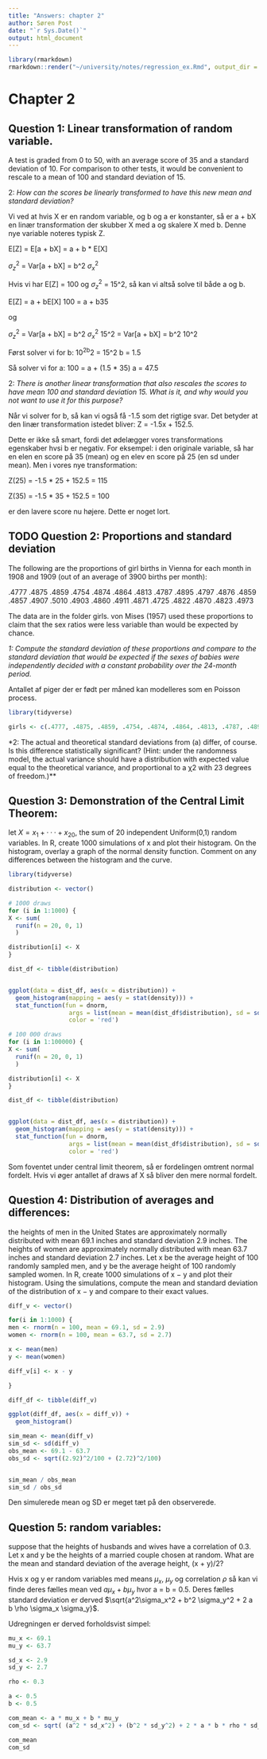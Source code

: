 ```yaml
---
title: "Answers: chapter 2"
author: Søren Post
date: "`r Sys.Date()`"
output: html_document
---
```


```r
library(rmarkdown)
rmarkdown::render("~/university/notes/regression_ex.Rmd", output_dir = "~/university/")
```


# Chapter 2
## Question 1: Linear transformation of random variable.

A test is graded from 0 to 50, with an average score of 35 and a standard deviation of 10. For comparison to other tests, it would be convenient to rescale to a mean of 100 and standard deviation of 15.

2: *How can the scores be linearly transformed to have this new mean and standard deviation?*

Vi ved at hvis X er en random variable, og b og a er konstanter, så er a + bX en linær transformation der skubber X med a og skalere X med b. Denne nye variable noteres typisk Z.

E[Z] = E[a + bX] = a + b * E[X]

$\sigma^2_z$ = Var[a + bX] = b^2 $\sigma^2_x$

Hvis vi har E[Z] = 100 og $\sigma^2_z$ = 15^2, så kan vi altså solve til både a og b.

E[Z] = a + bE[X]
100 = a + b35

og

$\sigma^2_z$ = Var[a + bX] = b^2 $\sigma^2_x$
15^2 = Var[a + bX] = b^2 10^2

Først solver vi for b:
10^2b^2 = 15^2
 b = 1.5

Så solver vi for a:
100 = a + (1.5 * 35)
a = 47.5

2: *There is another linear transformation that also rescales the scores to have mean 100 and standard deviation 15. What is it, and why would you not want to use it for this purpose?*

Når vi solver for b, så kan vi også få -1.5 som det rigtige svar. Det betyder at den linær transformation istedet bliver: Z = -1.5x + 152.5.

Dette er ikke så smart, fordi det ødelægger vores transformations egenskaber hvsi b er negativ. For eksempel: i den originale variable, så har en elen en score på 35 (mean) og en elev en score på 25 (en sd under mean). Men i  vores nye transformation:

Z(25) = -1.5 * 25 + 152.5 = 115

Z(35) = -1.5 * 35 + 152.5 = 100

er den lavere score nu højere. Dette er noget lort.

## TODO Question 2: Proportions and standard deviation

The following are the proportions of girl births in Vienna for each month in 1908 and 1909 (out of an average of 3900 births per month):

.4777 .4875 .4859 .4754 .4874 .4864 .4813 .4787 .4895 .4797 .4876 .4859
.4857 .4907 .5010 .4903 .4860 .4911 .4871 .4725 .4822 .4870 .4823 .4973
    
The data are in the folder girls. von Mises (1957) used these proportions to claim that the sex ratios were less variable than would be expected by chance.

*1: Compute the standard deviation of these proportions and compare to the standard deviation that would be expected if the sexes of babies were independently decided with a constant probability over the 24-month period.*

Antallet af piger der er født per måned kan modelleres som en Poisson process.

```R
library(tidyverse)

girls <- c(.4777, .4875, .4859, .4754, .4874, .4864, .4813, .4787, .4895, .4797, .4876, .4859, .4857, .4907, .5010, .4903, .4860, .4911, .4871, .4725, .4822, .4870, .4823, .4973)
```

*2: The actual and theoretical standard deviations from (a) differ, of course. Is this difference statistically significant? (Hint: under the randomness model, the actual variance should have a distribution with expected value equal to the theoretical variance, and proportional to a χ2 with 23 degrees of freedom.)**

## Question 3: Demonstration of the Central Limit Theorem:

let $X = x_1 + ··· + x_{20}$, the sum of 20 independent Uniform(0,1) random variables. In R, create 1000 simulations of x and plot their histogram. On the histogram, overlay a graph of the normal density function. Comment on any differences between the histogram and the curve.

```R

library(tidyverse)

distribution <- vector()

# 1000 draws
for (i in 1:1000) {
X <- sum(
  runif(n = 20, 0, 1)
  )

distribution[i] <- X
}

dist_df <- tibble(distribution)


ggplot(data = dist_df, aes(x = distribution)) +
  geom_histogram(mapping = aes(y = stat(density))) +
  stat_function(fun = dnorm,
                 args = list(mean = mean(dist_df$distribution), sd = sd(dist_df$distribution)),
                 color = 'red')

# 100 000 draws
for (i in 1:100000) {
X <- sum(
  runif(n = 20, 0, 1)
  )

distribution[i] <- X
}

dist_df <- tibble(distribution)


ggplot(data = dist_df, aes(x = distribution)) +
  geom_histogram(mapping = aes(y = stat(density))) +
  stat_function(fun = dnorm,
                 args = list(mean = mean(dist_df$distribution), sd = sd(dist_df$distribution)),
                 color = 'red')

```

Som foventet under central limit theorem, så er fordelingen omtrent normal fordelt. Hvis vi øger antallet af draws af X så bliver den mere normal fordelt.

## Question 4: Distribution of averages and differences:

the heights of men in the United States are approximately normally distributed with mean 69.1 inches and standard deviation 2.9 inches. The heights of women are approximately normally distributed with mean 63.7 inches and standard deviation 2.7 inches. Let x be the average height of 100 randomly sampled men, and y be the average height of 100 randomly sampled women. In R, create 1000 simulations of x − y and plot their histogram. Using the simulations, compute the mean and standard deviation of the distribution of x − y and compare to their exact values.

```R

diff_v <- vector()

for(i in 1:1000) {
men <- rnorm(n = 100, mean = 69.1, sd = 2.9)
women <- rnorm(n = 100, mean = 63.7, sd = 2.7)

x <- mean(men)
y <- mean(women)

diff_v[i] <- x - y

}

diff_df <- tibble(diff_v)

ggplot(diff_df, aes(x = diff_v)) +
  geom_histogram()

sim_mean <- mean(diff_v)
sim_sd <- sd(diff_v)
obs_mean <- 69.1 - 63.7
obs_sd <- sqrt((2.92)^2/100 + (2.72)^2/100)


sim_mean / obs_mean
sim_sd / obs_sd

```

Den simulerede mean og SD er meget tæt på den observerede.

## Question 5: random variables:
suppose that the heights of husbands and wives have a correlation of 0.3. Let x and y be the heights of a married couple chosen at random. What are the mean and standard deviation of the average height, (x + y)/2?

Hvis x og y er random variables med means $\mu_x$, $\mu_y$ og correlation $\rho$ så kan vi finde deres fælles mean ved $a \mu_x + b \mu_y$ hvor a = b = 0.5. Deres fælles standard deviation er derved $\sqrt{a^2\sigma_x^2 + b^2 \sigma_y^2 + 2 a b \rho \sigma_x \sigma_y}$.


Udregningen er derved forholdsvist simpel:

```R

mu_x <- 69.1
mu_y <- 63.7

sd_x <- 2.9
sd_y <- 2.7

rho <- 0.3

a <- 0.5
b <- 0.5

com_mean <- a * mu_x + b * mu_y
com_sd <- sqrt( (a^2 * sd_x^2) + (b^2 * sd_y^2) + 2 * a * b * rho * sd_y * sd_x )

com_mean
com_sd

```
